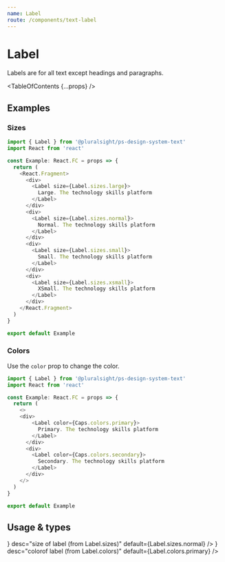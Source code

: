 ```yaml
---
name: Label
route: /components/text-label
---
```



# Label

<Intro>Labels are for all text except headings and paragraphs.</Intro>

<TableOfContents {...props} />

## Examples

### Sizes

```typescript
import { Label } from '@pluralsight/ps-design-system-text'
import React from 'react'

const Example: React.FC = props => {
  return (
    <React.Fragment>
      <div>
        <Label size={Label.sizes.large}>
          Large. The technology skills platform
        </Label>
      </div>
      <div>
        <Label size={Label.sizes.normal}>
          Normal. The technology skills platform
        </Label>
      </div>
      <div>
        <Label size={Label.sizes.small}>
          Small. The technology skills platform
        </Label>
      </div>
      <div>
        <Label size={Label.sizes.xsmall}>
          XSmall. The technology skills platform
        </Label>
      </div>
    </React.Fragment>
  )
}

export default Example
```

### Colors

Use the `color` prop to change the color.

```typescript
import { Label } from '@pluralsight/ps-design-system-text'
import React from 'react'

const Example: React.FC = props => {
  return (
    <>
    <div>
        <Label color={Caps.colors.primary}>
          Primary. The technology skills platform
        </Label>
      </div>
      <div>
        <Label color={Caps.colors.secondary}>
          Secondary. The technology skills platform
        </Label>
      </div>
    </>
  )
}

export default Example
```

## Usage & types

<Usage
  install="npm install @pluralsight/ps-design-system-text"
  import="import { Label } from '@pluralsight/ps-design-system-text'"
  packageName="text"
  version={props.version}
/>

<TypesTable>
  <TypesProp
    name="size"
    type={<TypesEnum enum={Label.sizes} />}
    desc="size of label (from Label.sizes)"
    default={Label.sizes.normal}
  />
  <TypesProp
    name="color"
    type={<TypesEnum enum={Label.colors} />}
    desc="colorof label (from Label.colors)"
    default={Label.colors.primary}
  />
</TypesTable>
